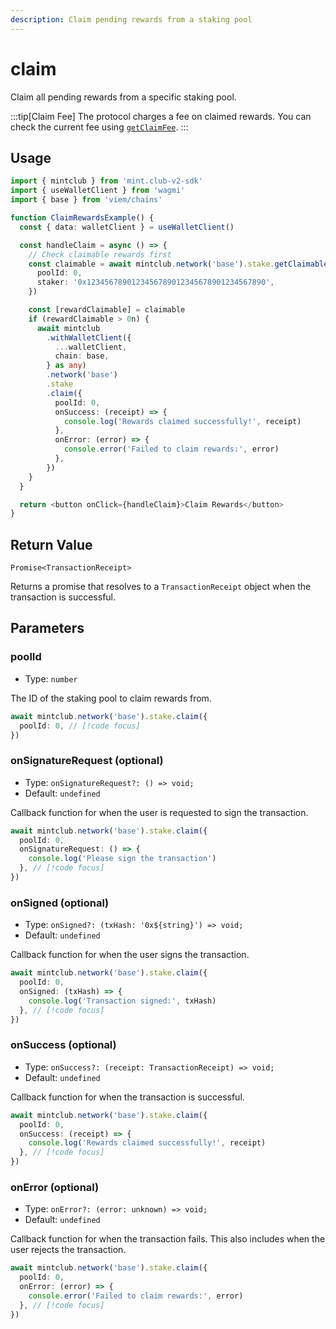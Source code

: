 ```yaml
---
description: Claim pending rewards from a staking pool
---
```


# claim

Claim all pending rewards from a specific staking pool.

:::tip[Claim Fee]
The protocol charges a fee on claimed rewards. You can check the current fee using [`getClaimFee`](/docs/sdk/stake/getClaimFee).
:::

## Usage

```ts twoslash [example.ts]
import { mintclub } from 'mint.club-v2-sdk'
import { useWalletClient } from 'wagmi'
import { base } from 'viem/chains'

function ClaimRewardsExample() {
  const { data: walletClient } = useWalletClient()

  const handleClaim = async () => {
    // Check claimable rewards first
    const claimable = await mintclub.network('base').stake.getClaimableReward({
      poolId: 0,
      staker: '0x1234567890123456789012345678901234567890',
    })

    const [rewardClaimable] = claimable
    if (rewardClaimable > 0n) {
      await mintclub
        .withWalletClient({
          ...walletClient,
          chain: base,
        } as any)
        .network('base')
        .stake
        .claim({
          poolId: 0,
          onSuccess: (receipt) => {
            console.log('Rewards claimed successfully!', receipt)
          },
          onError: (error) => {
            console.error('Failed to claim rewards:', error)
          },
        })
    }
  }

  return <button onClick={handleClaim}>Claim Rewards</button>
}
```

## Return Value

`Promise<TransactionReceipt>`

Returns a promise that resolves to a `TransactionReceipt` object when the transaction is successful.

## Parameters

### poolId

- Type: `number`

The ID of the staking pool to claim rewards from.

```ts
await mintclub.network('base').stake.claim({
  poolId: 0, // [!code focus]
})
```

### onSignatureRequest (optional)

- Type: `onSignatureRequest?: () => void;`
- Default: `undefined`

Callback function for when the user is requested to sign the transaction.

```ts
await mintclub.network('base').stake.claim({
  poolId: 0,
  onSignatureRequest: () => {
    console.log('Please sign the transaction')
  }, // [!code focus]
})
```

### onSigned (optional)

- Type: `onSigned?: (txHash: '0x${string}') => void;`
- Default: `undefined`

Callback function for when the user signs the transaction.

```ts
await mintclub.network('base').stake.claim({
  poolId: 0,
  onSigned: (txHash) => {
    console.log('Transaction signed:', txHash)
  }, // [!code focus]
})
```

### onSuccess (optional)

- Type: `onSuccess?: (receipt: TransactionReceipt) => void;`
- Default: `undefined`

Callback function for when the transaction is successful.

```ts
await mintclub.network('base').stake.claim({
  poolId: 0,
  onSuccess: (receipt) => {
    console.log('Rewards claimed successfully!', receipt)
  }, // [!code focus]
})
```

### onError (optional)

- Type: `onError?: (error: unknown) => void;`
- Default: `undefined`

Callback function for when the transaction fails. This also includes when the user rejects the transaction.

```ts
await mintclub.network('base').stake.claim({
  poolId: 0,
  onError: (error) => {
    console.error('Failed to claim rewards:', error)
  }, // [!code focus]
})
```
